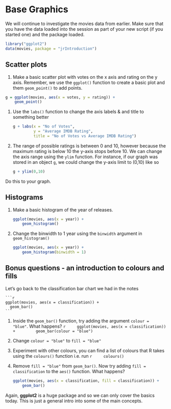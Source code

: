 # Base Graphics

We will continue to investigate the movies data from earlier. Make sure that you have the data loaded into the session as part of your new script (if you started one) and the package loaded.

```r
library("ggplot2")
data(movies, package = "jrIntroduction")
```

## Scatter plots

(1) Make a basic scatter plot with votes on the x axis and rating on the y axis. Remember, we use the `ggplot()` function to create a basic plot and them `geom_point()` to add points.

```r
g = ggplot(movies, aes(x = votes, y = rating)) + 
    geom_point()
```

(1) Use the `labs()` function to change the axis labels & and title to something better

    ```r
    g + labs(x = "No of Votes", 
             y = "Average IMDB Rating", 
             title = "No of Votes vs Average IMDB Rating")
    ```

(1) The range of possible ratings is between 0 and 10, however because the maximum rating is below 10 the y-axis stops before 10. We can change the axis range using the `ylim` function. For instance, if our graph was stored in an object `g`, we could change the y-axis limit to (0,10) like so 

    ```r
    g + ylim(0,10)
    ```
    
Do this to your graph.

## Histograms

(1) Make a basic histogram of the year of releases. 

    ```r
    ggplot(movies, aes(x = year)) +
        geom_histogram()
    ```
    
(1) Change the binwidth to 1 year using the `binwidth` argument in `geom_histogram()`

    ```r
    ggplot(movies, aes(x = year)) + 
        geom_histogram(binwidth = 1)
    ```
    
## Bonus questions - an introduction to colours and fills

Let's go back to the classification bar chart we had in the notes

    ```r
    ggplot(movies, aes(x = classification)) + 
      geom_bar()
    ```
    
(1) Inside the `geom_bar()` function, try adding the argument `colour = "blue"`. What happens?
    ```r
    ggplot(movies, aes(x = classification)) +
        geom_bar(colour = "blue")
    ```
    
(1) Change `colour = "blue"` to `fill = "blue"`

(1) Experiment with other colours, you can find a list of colours that R takes using the `colours()` function i.e. run 
    ```r
    colours()
    ```

(1) Remove `fill = "blue"` from `geom_bar()`. Now try adding `fill = classification` to the `aes()` function. What happens?
    
    ```r
    ggplot(movies, aes(x = classification, fill = classification)) +
        geom_bar()
    ```
    
Again, **ggplot2** is a huge package and so we can only cover the basics today. This is just a general intro into some of the main concepts.